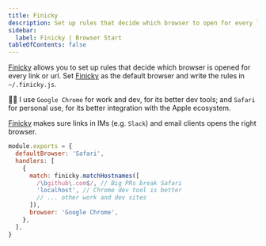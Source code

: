 ```yaml
---
title: Finicky
description: Set up rules that decide which browser to open for every link.
sidebar:
  label: Finicky | Browser Start
tableOfContents: false
---
```


[Finicky](https://github.com/johnste/finicky) allows you to set up rules that decide which browser is opened for every link or url.
Set [Finicky](https://github.com/johnste/finicky) as the default browser and write the rules in `~/.finicky.js`.


<Tabs>
  <TabItem label="Brew install">
    <BrewInstallCask name="finicky" />
  </TabItem>
  <TabItem label="Brewfile">
    <BrewfileCask name="finicky" />
  </TabItem>
  <TabItem label="Download">
    <DownloadCard url="https://github.com/johnste/finicky" />
  </TabItem>
</Tabs>

👨‍💻 I use `Google Chrome` for work and dev, for its better dev tools;
and `Safari` for personal use, for its better integration with the Apple ecosystem.

[Finicky](https://github.com/johnste/finicky) makes sure links in IMs (e.g. `Slack`) and email clients opens the right browser.

```javascript title="~/.finicky.js"
module.exports = {
  defaultBrowser: 'Safari',
  handlers: [
    {
      match: finicky.matchHostnames([
        /\bgithub\.com$/, // Big PRs break Safari
        'localhost', // Chrome dev tool is better
        // ... other work and dev sites
      ]),
      browser: 'Google Chrome',
    },
  ],
}
```
